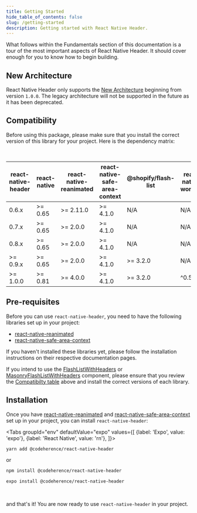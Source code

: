 ```yaml
---
title: Getting Started
hide_table_of_contents: false
slug: /getting-started
description: Getting started with React Native Header.
---
```



What follows within the Fundamentals section of this documentation is a tour of the most important aspects of React Native Header. It should cover enough for you to know how to begin building.

## New Architecture

React Native Header only supports the [New Architecture](https://reactnative.dev/architecture/landing-page) beginning from version `1.0.0`. The legacy architecture will not be supported in the future as it has been deprecated.

## Compatibility

Before using this package, please make sure that you install the correct version of this library for your project. Here is the dependency matrix:

<br />

| react-native-header | react-native | react-native-reanimated | react-native-safe-area-context | @shopify/flash-list | react-native-worklets |
| ------------------- | ------------ | ----------------------- | ------------------------------ | ------------------- | --------------------- |
| 0.6.x               | >= 0.65      | >= 2.11.0               | >= 4.1.0                       | N/A                 | N/A                   |
| 0.7.x               | >= 0.65      | >= 2.0.0                | >= 4.1.0                       | N/A                 | N/A                   |
| 0.8.x               | >= 0.65      | >= 2.0.0                | >= 4.1.0                       | N/A                 | N/A                   |
| >= 0.9.x            | >= 0.65      | >= 2.0.0                | >= 4.1.0                       | >= 3.2.0            | N/A                   |
| >= 1.0.0            | >= 0.81      | >= 4.0.0                | >= 4.1.0                       | >= 3.2.0            | ^0.5.1                |

## Pre-requisites

Before you can use `react-native-header`, you need to have the following libraries set up in your project:

- [react-native-reanimated](https://github.com/software-mansion/react-native-reanimated)
- [react-native-safe-area-context](https://github.com/th3rdwave/react-native-safe-area-context)

If you haven't installed these libraries yet, please follow the installation instructions on their respective documentation pages.

If you intend to use the [FlashListWithHeaders](/docs/components/flash-list-with-headers) or [MasonryFlashListWithHeaders](/docs/components/masonry-flash-list-with-headers) component, please ensure that you review the [Compatibilty table](/docs/getting-started#compatibility) above and install the correct versions of each library.

## Installation

Once you have [react-native-reanimated](https://github.com/software-mansion/react-native-reanimated) and [react-native-safe-area-context](https://github.com/th3rdwave/react-native-safe-area-context) set up in your project, you can install `react-native-header`:

<Tabs
  groupId="env"
  defaultValue="expo"
  values={[
    {label: 'Expo', value: 'expo'},
    {label: 'React Native', value: 'rn'},
  ]}>
<TabItem value="rn">

```bash
yarn add @codeherence/react-native-header
```

or

```bash
npm install @codeherence/react-native-header
```

</TabItem>
<TabItem value="expo">

```bash
expo install @codeherence/react-native-header
```

</TabItem>
</Tabs>

<br />

and that's it! You are now ready to use `react-native-header` in your project.

